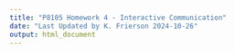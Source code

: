 ```yaml
---
title: "P8105 Homework 4 - Interactive Communication"
date: "Last Updated by K. Frierson 2024-10-26"
output: html_document
---
```


